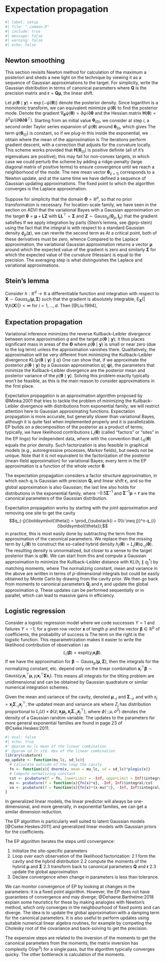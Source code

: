 # Expectation propagation


```r
#| label: setup
#| file: "_common.R"
#| include: true
#| message: false
#| warning: false
#| echo: false
```

## Newton smoothing

This section revisits Newton method for calculation of the maximum a posteriori and sheds a new light on the technique by viewing it as a sequence of Gaussian approximations to the target. For simplicity, write the Gaussian distribution in terms of canonical parameters
\begin{align*}
 q(\boldsymbol{\theta}) \propto \exp \left( - \frac{1}{2} \boldsymbol{\theta}^\top \mathbf{Q}\boldsymbol{\theta} + \boldsymbol{\theta}^\top \boldsymbol{r}\right)
\end{align*}
where $\mathbf{Q}$ is the precision matrix and $\boldsymbol{r}=\mathbf{Q}\boldsymbol{\mu},$ the linear shift.


Let $p(\boldsymbol{\theta} \mid \boldsymbol{y})=\exp\{-\psi(\boldsymbol{\theta})\}$ denote the posterior density. Since logarithm is a monotonic transform, we can equivalent minimize $\psi(\boldsymbol{\theta})$ to find the posterior mode.
Denote the gradient $\nabla_{\boldsymbol{\theta}} \psi(\boldsymbol{\theta}) = \partial \psi/\partial \boldsymbol{\theta}$ and the Hessian matrix $\mathbf{H}(\boldsymbol{\theta}) = \partial^2 \psi/(\partial \boldsymbol{\theta}\partial \boldsymbol{\theta}^\top).$ Starting from an initial value $\boldsymbol{\theta}_{(0)},$  we consider at step $i$, a second order Taylor series expansion of $\psi(\boldsymbol{\theta})$ around $\boldsymbol{\theta}_{(i)},$ which gives
\begin{align*}
 \psi(\boldsymbol{\theta}) \approx \psi(\boldsymbol{\theta}_{(i)}) + \nabla_{\boldsymbol{\theta}} \psi(\boldsymbol{\theta}_{(i)})(\boldsymbol{\theta}-\boldsymbol{\theta}_{(i)}) + (\boldsymbol{\theta}-\boldsymbol{\theta}_{(i)})^\top\mathbf{H}(\boldsymbol{\theta}_{(i)})(\boldsymbol{\theta}-\boldsymbol{\theta}_{(i)})
\end{align*}
The term $\psi(\boldsymbol{\theta}_{(i)})$ is constant, so if we plug-in this inside the exponential, we obtain
\begin{align*}
 q_{(i+1)}(\boldsymbol{\theta}) &\propto \exp \left\{ - \frac{1}{2} \boldsymbol{\theta}^\top\mathbf{H}(\boldsymbol{\theta}_{(i)}) \boldsymbol{\theta} + \boldsymbol{\theta}_{(i+1)}^\top\mathbf{H}(\boldsymbol{\theta}_{(i)})\boldsymbol{\theta}\right\}
 \end{align*}
 where the mean of the approximation is
 \begin{align*}
 \boldsymbol{\theta}_{(i+1)} = \boldsymbol{\theta}_{(i)} - \mathbf{H}^{-1}(\boldsymbol{\theta}_{(i)}) \nabla_{\boldsymbol{\theta}} \psi(\boldsymbol{\theta}_{(i)}).
\end{align*}
The iterations perform gradient descent, with a correction that adjusts for the curvature locally.
This scheme works provided that $\mathbf{H}(\boldsymbol{\theta}_{(i)})$ is positive definite (all of it's eigenvalues are positive); this may fail for non-convex targets, in which case we could perturb the scheme by adding a ridge-penalty (large diagonal matrix of positive terms) to ensure convergence until we reach a neighborhood of the mode. The new mean vector $\boldsymbol{\theta}_{(i+1)}$ corresponds to a Newton update, and at the same time we have defined a sequence of Gaussian updating approximations. The fixed point to which the algorithm converges is the Laplace approximation.

Suppose for simplicity that the domain $\boldsymbol{\Theta}=\mathbb{R}^p$, so that no prior transformation is necessary. For location-scale family, we have seen in the section on ADVI that the variational Bayes with a Gaussian approximation on the target $\boldsymbol{\theta} = \boldsymbol{\mu} + \mathbf{L}\boldsymbol{Z}$ with $\mathbf{LL}^\top=\boldsymbol{\Sigma}$ and $\boldsymbol{Z} \sim \mathsf{Gauss}_p(\boldsymbol{0}_p, \mathbf{I}_p)$ that the gradient satisfies
\begin{align*}
 \nabla_{\boldsymbol{\mu}}\mathsf{ELBO}(q)&= -\mathsf{E}_{\boldsymbol{Z}}\{\nabla_{\boldsymbol{\theta}}\psi(\boldsymbol{\theta})\} \\
 \nabla_{\mathbf{L}}\mathsf{ELBO}(q)&= -\mathsf{E}_{\boldsymbol{Z}}\{\nabla_{\boldsymbol{\theta}}\psi(\boldsymbol{\theta})\boldsymbol{Z}^\top\} + \mathbf{L}^{-\top}
\end{align*}
If we apply integration by parts (Stein's lemma, see @prp-stein) using the fact that the integral is with respect to a standard Gaussian density $\phi_p(\boldsymbol{z}),$ we can rewrite the second term as
\begin{align*}
  \nabla_{\mathbf{L}}\mathsf{ELBO}(q)&= -\mathsf{E}_{\boldsymbol{Z}}\left\{ \frac{\partial^2 \psi(\boldsymbol{\theta})}{\partial \boldsymbol{\theta} \partial \boldsymbol{\theta}^\top}\right\}\mathbf{L} + \mathbf{L}^{-\top}.
\end{align*}
At a critical point, both of these derivatives must be zero, whence
\begin{align*}
 \mathsf{E}_{\boldsymbol{Z}}\{\nabla_{\boldsymbol{\theta}}\psi(\boldsymbol{\theta})\} &= \boldsymbol{0}_p. \\
 \mathsf{E}_{\boldsymbol{Z}}\left\{ \frac{\partial^2 \psi(\boldsymbol{\theta})}{\partial \boldsymbol{\theta} \partial \boldsymbol{\theta}^\top}\right\} &= \boldsymbol{\Sigma}^{-1}.
\end{align*}
Compared to the Laplace approximation, the variational Gaussian approximation returns a vector $\boldsymbol{\mu}$ around which the expected value of the gradient is zero and similarly $\boldsymbol{\Sigma}$ for which the  expected value of the curvature (Hessian) is equal to the precision. The averaging step is what distinguishes the Laplace and variational approximations.



:::{#prp-stein}

## Stein's lemma

Consider $h: \mathbb{R}^d \to \mathbb{R}$ a differentiable function and integration with respect to $\boldsymbol{X} \sim \mathsf{Gauss}_d(\boldsymbol{\mu}, \boldsymbol{\Sigma})$ such that the gradient is absolutely integrable, $\mathsf{E}_{\boldsymbol{X}}\{|\nabla_i h(\boldsymbol{X})|\} < \infty$ for $i=1, \ldots, d.$ Then [@Liu:1994],
\begin{align*}
\mathsf{E}_{\boldsymbol{X}}\left\{h(\boldsymbol{X})(\boldsymbol{X}-\boldsymbol{\mu})\right\} = \boldsymbol{\Sigma}\mathsf{E}_{\boldsymbol{X}}\left\{\nabla h(\boldsymbol{X})\right\}
\end{align*}

:::


## Expectation propagation

Variational inference minimizes the reverse Kullback--Leibler divergence between some approximation $q$ and the target $p(\boldsymbol{\theta} \mid \boldsymbol{y});$ it thus places significant mass in areas of the $\boldsymbol{\Theta}$ where $p(\boldsymbol{\theta} \mid \boldsymbol{y})$ is small or near zero (due to the log term) unless the approximation vanishes there. Qualitatively, the approximation will be very different from minimizing the Kullback--Leibler divergence  $\mathsf{KL}\{p(\boldsymbol{\theta} \mid \boldsymbol{y}) \parallel q\}$
\begin{align*}
 \mathrm{argmin}_{\boldsymbol{\psi}}  \int_{\boldsymbol{\Theta}}\log \left(\frac{p(\boldsymbol{\theta} \mid \boldsymbol{y}) }{q(\boldsymbol{\theta}; \boldsymbol{\psi})}\right) p(\boldsymbol{\theta} \mid \boldsymbol{y}) \mathrm{d} \boldsymbol{\theta}.
\end{align*}
One can show that, if we approximate the posterior $p(\boldsymbol{\theta} \mid \boldsymbol{y})$ by a Gaussian approximation $q(; \boldsymbol{\psi})$, the parameters that minimize the Kullback--Leibler divergence are the posterior mean and posterior variance of the $p(\boldsymbol{\theta} \mid \boldsymbol{y}).$ Solving this problem exactly typically won't be feasible, as this is the main reason to consider approximations in the first place.

Expectation propagation is an approximation algorithm proposed by @Minka:2001 that tries to tackle the problem of minimizing the Kullback--Leibler divergence with distributions from exponential family; we will restrict attention here to Gaussian approximating functions. Expectation propagation is more accurate, but generally slower than variational Bayes, although it is quite fast when implemented properly and it is parallelizable. EP builds on a decomposition of the posterior as a product of terms; typically, we have likelihood contributions $L_i(\boldsymbol{\theta})$  (called "factors" or "sites" in the EP lingo) for independent data, where
\begin{align*}
 p(\boldsymbol{\theta} \mid \boldsymbol{y}) \propto p(\boldsymbol{\theta}) \prod_{i=1}^n L_i(\boldsymbol{\theta}) = \prod_{i=0}^n L_i(\boldsymbol{\theta})
\end{align*}
with  the convention that $L_0(\boldsymbol{\theta})$ equals the prior density. Such factorization is also feasible in graphical models (e.g., autoregressive processes, Markov fields), but needs not be unique. Note that it is not equivalent to the factorization of the posterior (mean-field approximation) for variational Bayes; every term in the EP approximation is a function of the whole vector $\boldsymbol{\theta}.$

The expectation propagation considers a factor structure approximation, in which each $q_i$ is Gaussian with precision $\mathbf{Q}_i$ and linear shift $\boldsymbol{r}_i$,
\begin{align*}
 q(\boldsymbol{\theta}) &\propto \prod_{i=1}^n q_i(\boldsymbol{\theta})
 \\& \propto \prod_{i=0}^n \exp \left(-\frac{1}{2} \boldsymbol{\theta}^\top\mathbf{Q}_i\boldsymbol{\theta} + \boldsymbol{\theta}^\top\boldsymbol{r}_i\right)
 \\ &= \exp \left( - \frac{1}{2} \boldsymbol{\theta}^\top \sum_{i=0}^n\mathbf{Q}_i\boldsymbol{\theta} + \boldsymbol{\theta}^\top \sum_{i=0}^n\boldsymbol{r}_i\right)
\end{align*}
and so the global approximation is also Gaussian; the last line also holds for distributions in the exponential family, where $-0.5\boldsymbol{\Sigma}^{-1}$ and $\boldsymbol{\Sigma}^{-1}\boldsymbol{\mu} = \boldsymbol{r}$ are the canonical parameters of the Gaussian distribution.

Expectation propagation works by starting with the joint approximation and removing one site to get the cavity $$q_{-j}(\boldsymbol{\theta}) = \prod_{\substack{i = 0\\i \neq j}}^n q_{i}(\boldsymbol{\theta});$$
in practice, this is most easily done by subtracting the term from the approximation of the canonical parameters. We replace then the missing term by $L_j(\boldsymbol{\theta})$ to construct the so-called hybrid density $h_j(\boldsymbol{\theta}) = L_j(\boldsymbol{\theta})q_{-j}(\boldsymbol{\theta}).$ The resulting density is unnormalized, but closer to a sense to the target posterior than is $q(\boldsymbol{\theta}).$ We can start from this and compute a Gaussian approximation to minimize the Kullback--Leibler distance with $\mathsf{KL}(h_j \parallel q^*_j)$ by matching moments, where
\begin{align*}
 c_j &= \int h_j(\boldsymbol{\theta}) \mathrm{d} \boldsymbol{\theta} \\
 \boldsymbol{\mu}_j &= c_{j}^{-1} \int \boldsymbol{\theta} h_j(\boldsymbol{\theta}) \mathrm{d} \boldsymbol{\theta}
 \\ \boldsymbol{\Sigma}_j &= c_j^{-1} (\boldsymbol{\theta} - \boldsymbol{\mu}_j)(\boldsymbol{\theta} - \boldsymbol{\mu}_j)^\top h_j(\boldsymbol{\theta}) \mathrm{d} \boldsymbol{\theta}
\end{align*}
The normalizing constant, mean and variance in the above are written in terms of $p$-dimensional integrals but could be easily obtained by Monte Carlo by drawing from the cavity prior. We then go back from moments to canonical parameters $\mathbf{Q}_j$ and $\boldsymbol{r}_j$ and update the global approximation $q.$ These updates can be performed sequentially or in parallel, which can lead to massive gains in efficiency.

:::{#exm-logistic-ep}

## Logistic regression

Consider a logistic regression model where we code successes $Y=1$ and failures $Y=-1;$ for a given row vector $\mathbf{x}$ of length $p$ and the vector $\boldsymbol{\beta} \in \mathbb{R}^p$ of coefficients, the probability of success is
\begin{align*}
\Pr(Y=1 \mid \mathbf{x}, \boldsymbol{\beta}) = \left\{1+\exp(-\mathbf{x}\boldsymbol{\beta})\right\}^{-1} = \mathrm{expit}(\mathbf{x}\boldsymbol{\beta}).
\end{align*}
The term on the right is the logistic function. This reparametrization makes it easier to write the likelihood contribution of observation $i$ as $$L_i(\boldsymbol{\beta}) = \mathrm{expit}(y_i \mathbf{x}_i\boldsymbol{\beta}).$$ If we have the approximation for $\boldsymbol{\beta} \sim \mathsf{Gauss}_p(\boldsymbol{\mu}, \boldsymbol{\Sigma}),$ then the integrals for the normalizing constant, etc. depend only on the linear combination $\mathbf{x}_i^\top\boldsymbol{\beta} \sim \mathsf{Gauss}(y_i \mathbf{x}_i^\top\boldsymbol{\mu}, y_i \mathbf{x}_i^\top\boldsymbol{\Sigma}\mathbf{x}_i).$ This means all integrals for the tilting problem are unidimensional and can be obtained by Gaussian quadrature or similar numerical integration schemes.


Given the mean and variance of the cavity, denoted $\boldsymbol{\mu}_{-j}$ and $\boldsymbol{\Sigma}_{-j},$ and with $s_j = \mathbf{x}_j\boldsymbol{\Sigma}_{-j}\mathbf{x}_j^\top$, the updated mean and variance are
\begin{align*}
\boldsymbol{\mu}_j^* &= \boldsymbol{\mu}_{-j} s_j^{-1}\boldsymbol{\Sigma}_{-j}\mathbf{x}^\top \{\mathbf{E}(Z_j) -\mathbf{x}_j\boldsymbol{\mu}_{-j}\} \\
\boldsymbol{\Sigma}_{j} &=\boldsymbol{\Sigma}_{-j} + s_j^{-2}\boldsymbol{\Sigma}_{-j}\mathbf{x}^\top_j\left\{\mathsf{Var}(Z_j) - s_j\right\}\mathbf{x}_j\boldsymbol{\Sigma}_{-j}
\end{align*}
where $Z_j$ has distribution proportional to $L_j(z) \times \phi(z; \mathbf{x}_j\boldsymbol{\mu}_j, \mathbf{x}_j\boldsymbol{\Sigma}_{-j}\mathbf{x}_j^\top),$ where $\phi(\cdot; \mu, \sigma^2)$ denotes the density of a Gaussian random variable. The updates to the parameters for more general exponential families are found in page 23 of @Cseke.Heskes:2011.


```r
#| eval: false
#| echo: true
#' @param mu_lc mean of the linear combination
#' @param sd_lc std. dev of the linear combination
library(cubature)
ep_update <- function(mu_lc, sd_lc){
  # Calculate outside of the loop the cavity
  fn <- function(x){ dnorm(x, mean = mu_lc, sd = sd_lc)*plogis(x)}
  # Compute normalizing constant
  cst <- pcubature(f = fn, lowerLimit = -Inf, upperLimit = Inf)$integral
  mu <- pcubature(f = function(x){fn(x)*x}, -Inf, Inf)$integral/cst
  va <- pcubature(f = function(x){fn(x)*(x-mu)^2}, -Inf, Inf)$integral/cst
}
```


In generalized linear models, the linear predictor will always be one-dimensional, and more generally, in exponential families, we can get a similar dimension reduction.

:::

The EP algorithm is particularly well suited to latent Gaussian models [@Cseke.Heskes:2011] and generalized linear models with Gaussian priors for the coefficients.


The EP algorithm iterates the steps until convergence:

1. Initialize the site-specific parameters
2. Loop over each observation of the likelihood factorization:
    2.1 form the cavity and the hybrid distribution
    2.2 compute the moments of the hybrid $\boldsymbol{\mu}$ and $\boldsymbol{\Sigma}$
    2.3 transform back to canonical parameters $\mathbf{Q}$ and $\boldsymbol{r}$
    2.3 update the global approximation
3. Declare convergence when change in parameters is less than tolerance.


We can monitor convergence of EP by looking at changes in the parameters: it is a fixed point algorithm. However, the EP does not have guarantees of convergence and may diverge; @Dehaene.Barthelme:2018 explain some heuristics for these by making analogies with Newton's method, which only converges in the neighbourhood of fixed points and can diverge. The idea is to update the global approximation with a damping term for the canonical parameters. It is also useful to perform updates using suitable numerical linear algebra routines, for example by competing the Cholesky root of the covariance and back-solving to get the precision.

The expensive steps are related to the inversion of the moments to get the canonical parameters from the moments; the matrix inversion has complexity $\mathrm{O}(np^3)$ for a single pass, but the algorithm typically converges quicky. The other bottleneck is calculation of the moments.



